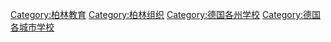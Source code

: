 [[Category:柏林教育|Category:柏林教育]]
[[Category:柏林组织|Category:柏林组织]]
[[Category:德国各州学校|Category:德国各州学校]]
[[Category:德国各城市学校|Category:德国各城市学校]]
